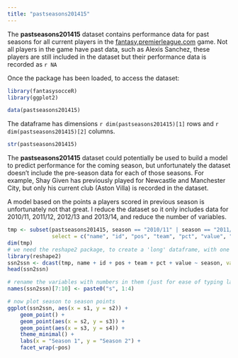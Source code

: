 ```yaml
---
title: "pastseasons201415"
---
```


The **pastseasons201415** dataset contains performance data for past seasons for all current players in the [fantasy.premierleague.com](http://fantasy.premierleague.com) game.  Not all players in the game have past data, such as Alexis Sanchez, these players are still included in the dataset but their performance data is recorded as `r NA`

Once the package has been loaded, to access the dataset:
```r
library(fantasysocceR)
library(ggplot2)
```

```r
data(pastseasons201415)
```

The dataframe has dimensions `r dim(pastseasons201415)[1]` rows and `r dim(pastseasons201415)[2]` columns.
```r
str(pastseasons201415)
```

The **pastseasons201415** dataset could potentially be used to build a model to predict performance for the coming season, but unfortunately the dataset doesn't include the pre-season data for each of those seasons.  For example, Shay Given has previously played for Newcastle and Manchester City, but only his current club (Aston Villa) is recorded in the dataset.

A model based on the points a players scored in previous season is unfortunately not that great.  I reduce the dataset so it only includes data for 2010/11, 2011/12, 2012/13 and 2013/14, and reduce the number of variables.

```r
tmp <- subset(pastseasons201415, season == "2010/11" | season == "2011/12" | season == "2012/13" | season == "2013/14",
              select = c("name", "id", "pos", "team", "pct", "value", "season", "fin_val", "ssn_pts"))
dim(tmp)
# we need the reshape2 package, to create a 'long' dataframe, with one player per row
library(reshape2)
ssn2ssn <- dcast(tmp, name + id + pos + team + pct + value ~ season, value.var = "ssn_pts")
head(ssn2ssn)

# rename the variables with numbers in them (just for ease of typing later)
names(ssn2ssn)[7:10] <- paste0("s", 1:4)

# now plot season to season points
ggplot(ssn2ssn, aes(x = s1, y = s2)) +
    geom_point() +
    geom_point(aes(x = s2, y = s3)) +
    geom_point(aes(x = s3, y = s4)) +
    theme_minimal() +
    labs(x = "Season 1", y = "Season 2") +
    facet_wrap(~pos)
```
